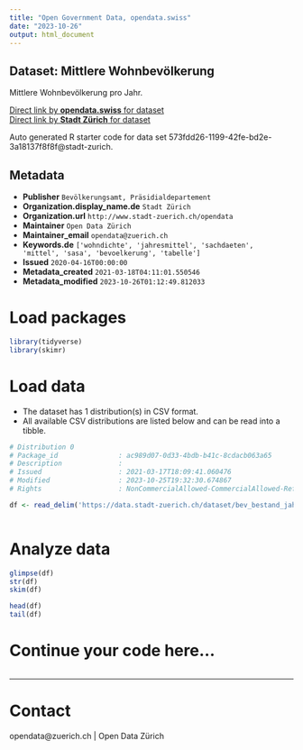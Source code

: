 ```yaml
---
title: "Open Government Data, opendata.swiss"
date: "2023-10-26"
output: html_document
---
```


## Dataset: Mittlere Wohnbevölkerung


Mittlere Wohnbevölkerung pro Jahr.


[Direct link by **opendata.swiss** for dataset](https://opendata.swiss/de/dataset/mittlere-wohnbevolkerung)<br>
[Direct link by **Stadt Zürich** for dataset](https://data.stadt-zuerich.ch/dataset/bev_bestand_jahr_mittlerewbev_od3224)

Auto generated R starter code for data set 573fdd26-1199-42fe-bd2e-3a18137f8f8f@stadt-zurich.

## Metadata

- **Publisher** `Bevölkerungsamt, Präsidialdepartement`
- **Organization.display_name.de** `Stadt Zürich`
- **Organization.url** `http://www.stadt-zuerich.ch/opendata`
- **Maintainer** `Open Data Zürich`
- **Maintainer_email** `opendata@zuerich.ch`
- **Keywords.de** `['wohndichte', 'jahresmittel', 'sachdaeten', 'mittel', 'sasa', 'bevoelkerung', 'tabelle']`
- **Issued** `2020-04-16T00:00:00`
- **Metadata_created** `2021-03-18T04:11:01.550546`
- **Metadata_modified** `2023-10-26T01:12:49.812033`


# Load packages

```r

library(tidyverse)
library(skimr)

```

# Load data

-   The dataset has 1 distribution(s) in CSV format.
-   All available CSV distributions are listed below and can be read into a tibble.

```r

# Distribution 0
# Package_id               : ac989d07-0d33-4bdb-b41c-8cdacb063a65
# Description              : 
# Issued                   : 2021-03-17T18:09:41.060476
# Modified                 : 2023-10-25T19:32:30.674867
# Rights                   : NonCommercialAllowed-CommercialAllowed-ReferenceNotRequired

df <- read_delim('https://data.stadt-zuerich.ch/dataset/bev_bestand_jahr_mittlerewbev_od3224/download/BEV322OD3224.csv')



```

# Analyze data

```r

glimpse(df)
str(df)
skim(df)

head(df)
tail(df)

```

# Continue your code here...

```r

```

------------------------------------------------------------------------

# Contact

opendata@zuerich.ch | Open Data Zürich
